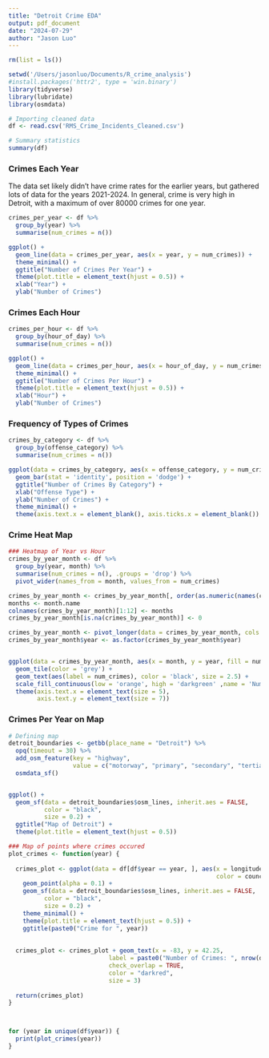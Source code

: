 ```yaml
---
title: "Detroit Crime EDA"
output: pdf_document
date: "2024-07-29"
author: "Jason Luo"
---
```


```r
rm(list = ls())

setwd('/Users/jasonluo/Documents/R_crime_analysis')
#install.packages('httr2', type = 'win.binary')
library(tidyverse)
library(lubridate)
library(osmdata)

# Importing cleaned data
df <- read.csv('RMS_Crime_Incidents_Cleaned.csv')
```


``` r
# Summary statistics
summary(df)
```

### Crimes Each Year
The data set likely didn't have crime rates for the earlier years, but gathered
lots of data for the years 2021-2024. In general, crime is very high in Detroit,
with a maximum of over 80000 crimes for one year.
``` r
crimes_per_year <- df %>%
  group_by(year) %>%
  summarise(num_crimes = n())

ggplot() + 
  geom_line(data = crimes_per_year, aes(x = year, y = num_crimes)) + 
  theme_minimal() + 
  ggtitle("Number of Crimes Per Year") + 
  theme(plot.title = element_text(hjust = 0.5)) + 
  xlab("Year") + 
  ylab("Number of Crimes")

```

### Crimes Each Hour
``` r
crimes_per_hour <- df %>%
  group_by(hour_of_day) %>%
  summarise(num_crimes = n())

ggplot() + 
  geom_line(data = crimes_per_hour, aes(x = hour_of_day, y = num_crimes)) + 
  theme_minimal() + 
  ggtitle("Number of Crimes Per Hour") + 
  theme(plot.title = element_text(hjust = 0.5)) +
  xlab("Hour") + 
  ylab("Number of Crimes")

```

### Frequency of Types of Crimes
``` r
crimes_by_category <- df %>%
  group_by(offense_category) %>%
  summarise(num_crimes = n())

ggplot(data = crimes_by_category, aes(x = offense_category, y = num_crimes, fill = offense_category)) + 
  geom_bar(stat = 'identity', position = 'dodge') + 
  ggtitle("Number of Crimes By Category") + 
  xlab("Offense Type") + 
  ylab("Number of Crimes") +
  theme_minimal() + 
  theme(axis.text.x = element_blank(), axis.ticks.x = element_blank())


```

### Crime Heat Map
``` r
### Heatmap of Year vs Hour
crimes_by_year_month <- df %>%
  group_by(year, month) %>%
  summarise(num_crimes = n(), .groups = 'drop') %>%
  pivot_wider(names_from = month, values_from = num_crimes)

crimes_by_year_month <- crimes_by_year_month[, order(as.numeric(names(crimes_by_year_month)))]  
months <- month.name
colnames(crimes_by_year_month)[1:12] <- months
crimes_by_year_month[is.na(crimes_by_year_month)] <- 0

crimes_by_year_month <- pivot_longer(data = crimes_by_year_month, cols = -year, names_to = "month", values_to = "num_crimes")
crimes_by_year_month$year <- as.factor(crimes_by_year_month$year)


ggplot(data = crimes_by_year_month, aes(x = month, y = year, fill = num_crimes)) + 
  geom_tile(color = 'grey') +
  geom_text(aes(label = num_crimes), color = 'black', size = 2.5) + 
  scale_fill_continuous(low = 'orange', high = 'darkgreen' ,name = 'Number of Crimes') + 
  theme(axis.text.x = element_text(size = 5),
        axis.text.y = element_text(size = 7))

```

### Crimes Per Year on Map
``` r
# Defining map
detroit_boundaries <- getbb(place_name = "Detroit") %>%
  opq(timeout = 30) %>%
  add_osm_feature(key = "highway", 
                  value = c("motorway", "primary", "secondary", "tertiary")) %>%
  osmdata_sf()


ggplot() + 
  geom_sf(data = detroit_boundaries$osm_lines, inherit.aes = FALSE,
          color = "black",
          size = 0.2) +
  ggtitle("Map of Detroit") + 
  theme(plot.title = element_text(hjust = 0.5))

```




``` r
### Map of points where crimes occured
plot_crimes <- function(year) { 
  
  crimes_plot <- ggplot(data = df[df$year == year, ], aes(x = longitude, y = latitude, 
                                                          color = council_district)) + 
    geom_point(alpha = 0.1) + 
    geom_sf(data = detroit_boundaries$osm_lines, inherit.aes = FALSE,
          color = "black",
          size = 0.2) +
    theme_minimal() + 
    theme(plot.title = element_text(hjust = 0.5)) +
    ggtitle(paste0("Crime for ", year))
    
  
  crimes_plot <- crimes_plot + geom_text(x = -83, y = 42.25, 
                            label = paste0("Number of Crimes: ", nrow(df[df$year == year, ])), 
                            check_overlap = TRUE,
                            color = "darkred",
                            size = 3)
  
  return(crimes_plot)
}



for (year in unique(df$year)) {
  print(plot_crimes(year))
}

```